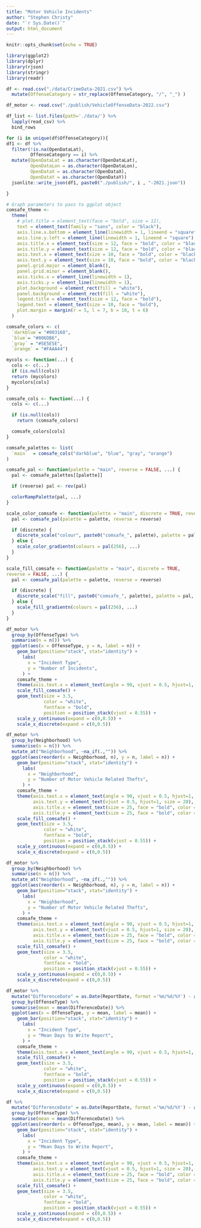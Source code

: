 ```yaml
---
title: "Motor Vehicle Incidents"
author: "Stephen Christy"
date: "`r Sys.Date()`"
output: html_document
---
```


```r
knitr::opts_chunk$set(echo = TRUE)

library(ggplot2)
library(dplyr)
library(rjson)
library(stringr)
library(readr)

df <- read.csv("./data/CrimeData-2021.csv") %>%
  mutate(OffenseCategory = str_replace(OffenseCategory, "/", "_") )

df_motor <- read.csv("./publish/VehicleOffenseData-2022.csv")

df_list <- list.files(path='./data/') %>% 
  lapply(read_csv) %>% 
  bind_rows


```

```r
for (i in unique(df$OffenseCategory)){
df1 <- df %>%
  filter(!is.na(OpenDataLat),
         OffenseCategory == i) %>%
  mutate(OpenDataLat = as.character(OpenDataLat),
         OpenDataLon = as.character(OpenDataLon),
         OpenDataX = as.character(OpenDataX),
         OpenDataY = as.character(OpenDataY))
  jsonlite::write_json(df1, paste0("./publish/", i , "-2021.json"))

}
```

```r
# Graph parameters to pass to ggplot object
comsafe_theme <-  
  theme(
    # plot.title = element_text(face = "bold", size = 12),
    text = element_text(family = "sans", color = "black"),
    axis.line.x.bottom = element_line(linewidth = 1, lineend = "square"),
    axis.line.y.left = element_line(linewidth = 1, lineend = "square"),
    axis.title.x = element_text(size = 12, face = "bold", color = "black", vjust = -1),
    axis.title.y = element_text(size = 12, face = "bold", color = "black"),
    axis.text.x = element_text(size = 10, face = "bold", color = "black", angle = 0, vjust = .03, hjust = 0.5),
    axis.text.y = element_text(size = 10, face = "bold", color = "black",angle = 0, vjust = 0.3, hjust = 1),
    panel.grid.major = element_blank(),
    panel.grid.minor = element_blank(),
    axis.ticks.x = element_line(linewidth = 1),
    axis.ticks.y = element_line(linewidth = 1),
    plot.background = element_rect(fill = "white"),
    panel.background = element_rect(fill = "white"),
    legend.title = element_text(size = 12, face = "bold"),
    legend.text = element_text(size = 10, face = "bold"),
    plot.margin = margin(r = 5, l = 7, b = 10, t = 6)
  )

comsafe_colors <- c(
  `darkblue`= "#003168",
  `blue`= "#006DB6",
  `gray` = "#5E5E5E",
  `orange` = "#FAAA44")

mycols <- function(...) {
  cols <- c(...)
  if (is.null(cols))
  return (mycolors)
  mycolors[cols]
}

comsafe_cols <- function(...) {
  cols <- c(...)

  if (is.null(cols))
    return (comsafe_colors)

  comsafe_colors[cols]
}

comsafe_palettes <- list(
  `main`  = comsafe_cols("darkblue", "blue", "gray", "orange")
)

comsafe_pal <- function(palette = "main", reverse = FALSE, ...) {
  pal <- comsafe_palettes[[palette]]

  if (reverse) pal <- rev(pal)

  colorRampPalette(pal, ...)
}

scale_color_comsafe <- function(palette = "main", discrete = TRUE, reverse = FALSE, ...) {
  pal <- comsafe_pal(palette = palette, reverse = reverse)

  if (discrete) {
    discrete_scale("colour", paste0("comsafe_", palette), palette = pal, ...)
  } else {
    scale_color_gradientn(colours = pal(256), ...)
  }
}

scale_fill_comsafe <- function(palette = "main", discrete = TRUE, 
reverse = FALSE, ...) {
  pal <- comsafe_pal(palette = palette, reverse = reverse)

  if (discrete) {
    discrete_scale("fill", paste0("comsafe_", palette), palette = pal, ...)
  } else {
    scale_fill_gradientn(colours = pal(256), ...)
  }
}

```

```r
df_motor %>% 
  group_by(OffenseType) %>% 
  summarise(n = n()) %>%
  ggplot(aes(x = OffenseType, y = n, label = n)) +
    geom_bar(position="stack", stat="identity") +
      labs(
        x = "Incident Type",
        y = "Number of Incidents",
      ) + 
    comsafe_theme +
    theme(axis.text.x = element_text(angle = 90, vjust = 0.5, hjust=1, size = 10)) +
    scale_fill_comsafe() +
    geom_text(size = 3.5, 
              color = "white", 
              fontface = "bold", 
              position = position_stack(vjust = 0.55)) +
    scale_y_continuous(expand = c(0,0.5)) + 
    scale_x_discrete(expand = c(0,0.5)) 
```
```r
df_motor %>% 
  group_by(Neighborhood) %>% 
  summarise(n = n()) %>%
  mutate_at("Neighborhood", ~na_if(.,"")) %>%
  ggplot(aes(reorder(x = Neighborhood, n), y = n, label = n)) +
    geom_bar(position="stack", stat="identity") +
      labs(
        x = "Neighborhood",
        y = "Number of Motor Vehicle Related Thefts",
      ) + 
    comsafe_theme +
    theme(axis.text.x = element_text(angle = 90, vjust = 0.5, hjust=1, size = 20),
          axis.text.y = element_text(vjust = 0.5, hjust=1, size = 20),
          axis.title.x = element_text(size = 25, face = "bold", color = "black", vjust = -1),
          axis.title.y = element_text(size = 25, face = "bold", color = "black"),) +
    scale_fill_comsafe() +
    geom_text(size = 3.5, 
              color = "white", 
              fontface = "bold", 
              position = position_stack(vjust = 0.55)) +
    scale_y_continuous(expand = c(0,0.5)) + 
    scale_x_discrete(expand = c(0,0.5)) 
```

```r
df_motor %>% 
  group_by(Neighborhood) %>% 
  summarise(n = n()) %>%
  mutate_at("Neighborhood", ~na_if(.,"")) %>%
  ggplot(aes(reorder(x = Neighborhood, n), y = n, label = n)) +
    geom_bar(position="stack", stat="identity") +
      labs(
        x = "Neighborhood",
        y = "Number of Motor Vehicle Related Thefts",
      ) + 
    comsafe_theme +
    theme(axis.text.x = element_text(angle = 90, vjust = 0.5, hjust=1, size = 20),
          axis.text.y = element_text(vjust = 0.5, hjust=1, size = 20),
          axis.title.x = element_text(size = 25, face = "bold", color = "black", vjust = -1),
          axis.title.y = element_text(size = 25, face = "bold", color = "black"),) +
    scale_fill_comsafe() +
    geom_text(size = 3.5, 
              color = "white", 
              fontface = "bold", 
              position = position_stack(vjust = 0.55)) +
    scale_y_continuous(expand = c(0,0.5)) + 
    scale_x_discrete(expand = c(0,0.5)) 
```

```r
df_motor %>% 
  mutate("DifferenceDate" = as.Date(ReportDate, format ='%m/%d/%Y') - as.Date(OccurDate, format ='%m/%d/%Y')) %>%
  group_by(OffenseType) %>% 
  summarise(mean = mean(DifferenceDate)) %>%
  ggplot(aes(x = OffenseType, y = mean, label = mean)) +
    geom_bar(position="stack", stat="identity") +
      labs(
        x = "Incident Type",
        y = "Mean Days to Write Report",
      ) + 
    comsafe_theme +
    theme(axis.text.x = element_text(angle = 90, vjust = 0.5, hjust=1, size = 10)) +
    scale_fill_comsafe() +
    geom_text(size = 3.5, 
              color = "white", 
              fontface = "bold", 
              position = position_stack(vjust = 0.55)) +
    scale_y_continuous(expand = c(0,0.5)) + 
    scale_x_discrete(expand = c(0,0.5)) 
```

```r
df %>% 
  mutate("DifferenceDate" = as.Date(ReportDate, format ='%m/%d/%Y') - as.Date(OccurDate, format ='%m/%d/%Y')) %>%
  group_by(OffenseType) %>% 
  summarise(mean = mean(DifferenceDate)) %>%
  ggplot(aes(reorder(x = OffenseType, mean), y = mean, label = mean)) +
    geom_bar(position="stack", stat="identity") +
      labs(
        x = "Incident Type",
        y = "Mean Days to Write Report",
      ) + 
    comsafe_theme +
    theme(axis.text.x = element_text(angle = 90, vjust = 0.5, hjust=1, size = 20),
          axis.text.y = element_text(vjust = 0.5, hjust=1, size = 20),
          axis.title.x = element_text(size = 25, face = "bold", color = "black", vjust = -1),
          axis.title.y = element_text(size = 25, face = "bold", color = "black"),) +
    scale_fill_comsafe() +
    geom_text(size = 3.5, 
              color = "white", 
              fontface = "bold", 
              position = position_stack(vjust = 0.55)) +
    scale_y_continuous(expand = c(0,0.5)) + 
    scale_x_discrete(expand = c(0,0.5)) 
```